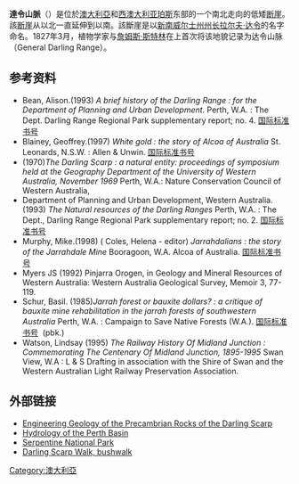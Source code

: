 {{Expand language|1=en|time=2020-08-11T05:21:39+00:00}}
{{Infobox mountain range
|name                   = 達令山脈<br>Darling Scarp
|other_name             = Darling Range
|photo                  = DarlingRange 2005 SMC.jpg
|photo_alt              = 
|photo_caption          = 从{{link-en|天鹅海岸平原|Swan Coastal Plain}}眺望達令山脈 

<!-- Geography -->
|country_type           = <!-- Alternative label for country eg use "Continent" for ranges in Antarctica -->
|country                = [[澳大利亞|澳大利亞]]
|country1               = 
|country2               = 
|region_type            = 州
|region                 = [[西澳大利亞州|西澳大利亞州]]
|region1                = 
|border                 = 
|border1                = 
|biome                  = 
|topo_map               =
|topo_maker             =

<!-- Highest point -->
|highest                = {{link-en|库克山|Mount Cooke}}
|highest_location       = 
|elevation_m            = 582
|elevation_system       = 
|elevation_note         = 
<!-- Coordinates of the highest point -->
|coordinates = 
|coordinates_note       = 

<!-- Range -->
|length_km              = 
|width_km               = 
|area_km2               = 
|length_orientation     = 
|width_orientation      = 
|length_note            = 
|width_note             = 
|area_note              = 
|parent                 =
<!-- Overall coordinates for the range; usually the center of the range -->
|range_coordinates = 

<!-- Geology -->
|formed_by              = {{link-en|達令断层|Darling Fault}}
|geology                = 
|period                 = [[新生代|新生代]]
|orogeny                = 

<!-- Locator map; takes coordinates from "highest point" (and perhaps "range"; need to experiment and then correct this comment) -->
|map                    = 
|map_alt                = 
|map_caption            = 
|map_relief             = 
}}'''達令山脈'''（{{lang-en|Darling Scarp}}）是位於[[澳大利亞|澳大利亞]]{{link-en|天鹅海岸平原|Swan Coastal Plain}}和[[西澳大利亚州|西澳大利亚]][[珀斯|珀斯]]东部的一个南北走向的低矮[[断崖|断崖]]。該[[断崖|断崖]]从{{link-en|宾敦|Bindoon, Western Australia}}以北一直延伸到{{link-en|彭伯顿|Pemberton, Western Australia（Pemberton）}}以南。該斷崖是以[[新南威爾士總督|新南威尔士州州长]][[芮福·達令|拉尔夫·达令]]的名字命名。1827年3月，植物学家{{link-en|查尔斯·弗雷泽|Charles Fraser (botanist)}}与[[詹姆士·史特靈|詹姆斯·斯特林]]在{{link-en|成功号|HMS Success (1825)}}上首次将该地貌记录为达令山脉（General Darling Range）。            

== 参考资料 ==

* Bean, Alison.(1993) ''A brief history of the Darling Range : for the Department of Planning and Urban Development.''  Perth, W.A. : The Dept. Darling Range Regional Park supplementary report; no. 4. {{ISBN|0-7309-5304-1}}[[国际标准书号|国际标准书号]] {{link-en|Special:BookSources/0-7309-5304-1}}
* Blainey, Geoffrey.(1997)  ''White gold : the story of Alcoa of Australia''  St. Leonards, N.S.W. : Allen & Unwin. {{ISBN|1-86448-355-5}}[[国际标准书号|国际标准书号]] {{link-en|Special:BookSources/1-86448-355-5}}
* (1970)''The Darling Scarp : a natural entity: proceedings of symposium held at the Geography Department of the University of Western Australia, November 1969'' Perth, W.A.: Nature Conservation Council of Western Australia,
* Department of Planning and Urban Development, Western Australia.(1993) ''The Natural resources of the Darling Ranges''  Perth, W.A. : The Dept., Darling Range Regional Park supplementary report; no. 2. {{ISBN|0-7309-5302-5}}[[国际标准书号|国际标准书号]] {{link-en|Special:BookSources/0-7309-5302-5}}
* Murphy, Mike.(1998) ( Coles, Helena - editor)   ''Jarrahdalians : the story of the Jarrahdale Mine'' Booragoon, W.A. Alcoa of Australia. {{ISBN|0-646-36670-X}}[[国际标准书号|国际标准书号]] {{link-en|Special:BookSources/0-646-36670-X}}
* Myers JS (1992) Pinjarra Orogen, in Geology and Mineral Resources of Western Australia: Western Australia Geological Survey, Memoir 3, 77-119.
* Schur, Basil.  (1985)''Jarrah forest or bauxite dollars? : a critique of bauxite mine rehabilitation in the jarrah forests of southwestern Australia'' Perth, W.A. : Campaign to Save Native Forests (W.A.). {{ISBN|0-9597449-7-5}}[[国际标准书号|国际标准书号]] {{link-en|Special:BookSources/0-9597449-7-5}} (pbk.)
* Watson, Lindsay (1995) ''The Railway History Of Midland Junction : Commemorating The Centenary Of Midland Junction, 1895-1995'' Swan View, W.A : L & S Drafting in association with the Shire of Swan and the Western Australian Light Railway Preservation Association.

== 外部链接 ==

* [https://web.archive.org/web/20080411053504/http://ghd.com.au/aptrixpublishing.nsf/AttachmentsByTitle/PP%2BPrecambrianRocks%2BPDF/%24FILE/Bulley_PrecambrianRocks.pdf Engineering Geology of the Precambrian Rocks of the Darling Scarp]
* [https://web.archive.org/web/20050701131556/http://www.nacc.com.au/calci/Downloads/Stage%20One%20Report%20-%20Section%204.pdf Hydrology of the Perth Basin]
* [https://web.archive.org/web/20070708103058/http://www.naturebase.net/component/option,com_hotproperty/task,view/id,19/Itemid,755 Serpentine National Park]
* [https://web.archive.org/web/20081205043643/http://www.walkgps.com/Darling%20Scarp%20Walk.htm Darling Scarp Walk, bushwalk]

[[Category:澳大利亞|Category:澳大利亞]]